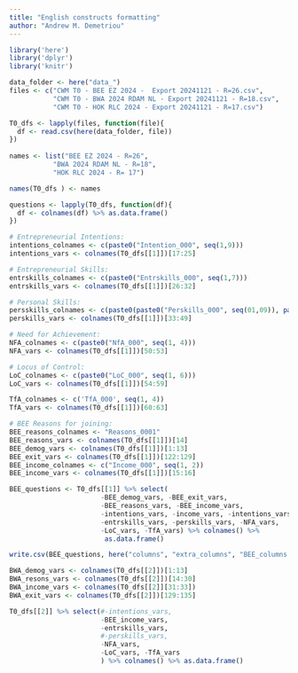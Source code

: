 ```yaml
---
title: "English constructs formatting"
author: "Andrew M. Demetriou"
---
```


```r
library('here')
library('dplyr')
library('knitr')
```

```r
data_folder <- here("data_")
files <- c("CWM T0 - BEE EZ 2024 -  Export 20241121 - R=26.csv", 
           "CWM T0 - BWA 2024 RDAM NL - Export 20241121 - R=18.csv", 
           "CWM T0 - HOK RLC 2024 - Export 20241121 - R=17.csv")
```

```r
T0_dfs <- lapply(files, function(file){
  df <- read.csv(here(data_folder, file))
})
  
names <- list("BEE EZ 2024 - R=26", 
           "BWA 2024 RDAM NL - R=18", 
           "HOK RLC 2024 - R= 17")

names(T0_dfs ) <- names

questions <- lapply(T0_dfs, function(df){
  df <- colnames(df) %>% as.data.frame()
})
```

```r
# Entrepreneurial Intentions:
intentions_colnames <- c(paste0("Intention_000", seq(1,9)))
intentions_vars <- colnames(T0_dfs[[1]])[17:25]
```

```r
# Entrepreneurial Skills:
entrskills_colnames <- c(paste0("Entrskills_000", seq(1,7)))
entrskills_vars <- colnames(T0_dfs[[1]])[26:32]
```

```r
# Personal Skills:
persskills_colnames <- c(paste0(paste0("Perskills_000", seq(01,09)), paste0("Perskills_00", seq(10,17))))
perskills_vars <- colnames(T0_dfs[[1]])[33:49]
```

```r
# Need for Achievement:
NFA_colnames <- c(paste0("NfA_000", seq(1, 4)))
NFA_vars <- colnames(T0_dfs[[1]])[50:53]
```

```r
# Locus of Control: 
LoC_colnames <- c(paste0("LoC_000", seq(1, 6)))
LoC_vars <- colnames(T0_dfs[[1]])[54:59]
```

```r
TfA_colnames <- c('TfA_000', seq(1, 4))
TfA_vars <- colnames(T0_dfs[[1]])[60:63]
```

```r
# BEE Reasons for joining:
BEE_reasons_colnames <- "Reasons_0001"
BEE_reasons_vars <- colnames(T0_dfs[[1]])[14]
BEE_demog_vars <- colnames(T0_dfs[[1]])[1:13]
BEE_exit_vars <- colnames(T0_dfs[[1]])[122:129]
BEE_income_colnames <- c("Income_000", seq(1, 2))
BEE_income_vars <- colnames(T0_dfs[[1]])[15:16]
```


```r
BEE_questions <- T0_dfs[[1]] %>% select(
                       -BEE_demog_vars, -BEE_exit_vars, 
                       -BEE_reasons_vars, -BEE_income_vars, 
                       -intentions_vars, -income_vars, -intentions_vars, 
                       -entrskills_vars, -perskills_vars, -NFA_vars, 
                       -LoC_vars, -TfA_vars) %>% colnames() %>% 
                        as.data.frame()

write.csv(BEE_questions, here("columns", "extra_columns", "BEE_columns.csv"))
```

```r
BWA_demog_vars <- colnames(T0_dfs[[2]])[1:13]
BWA_resons_vars <- colnames(T0_dfs[[2]])[14:30]
BWA_income_vars <- colnames(T0_dfs[[2]][31:33])
BWA_exit_vars <- colnames(T0_dfs[[2]])[129:135]
```

```r
T0_dfs[[2]] %>% select(#-intentions_vars, 
                       -BEE_income_vars, 
                       -entrskills_vars, 
                       #-perskills_vars, 
                       -NFA_vars, 
                       -LoC_vars, -TfA_vars
                       ) %>% colnames() %>% as.data.frame()
```

